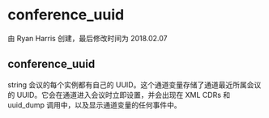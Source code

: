 # conference_uuid 

由 Ryan Harris 创建，最后修改时间为 2018.02.07

## conference_uuid

string 会议的每个实例都有自己的 UUID。这个通道变量存储了通道最近所属会议的 UUID。它会在通道进入会议时立即设置，并会出现在 XML CDRs 和 uuid\_dump 调用中，以及显示通道变量的任何事件中。